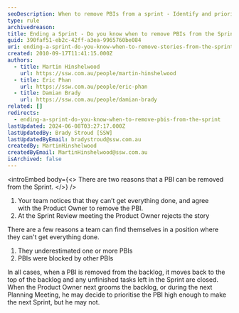 ```yaml
---
seoDescription: When to remove PBIs from a sprint - Identify and prioritize or reject unfinished tasks in your backlog.
type: rule
archivedreason:
title: Ending a Sprint - Do you know when to remove PBIs from the Sprint?
guid: 390faf51-eb2c-42ff-a3ea-9965760be084
uri: ending-a-sprint-do-you-know-when-to-remove-stories-from-the-sprint
created: 2010-09-17T11:41:15.000Z
authors:
  - title: Martin Hinshelwood
    url: https://ssw.com.au/people/martin-hinshelwood
  - title: Eric Phan
    url: https://ssw.com.au/people/eric-phan
  - title: Damian Brady
    url: https://ssw.com.au/people/damian-brady
related: []
redirects:
  - ending-a-sprint-do-you-know-when-to-remove-pbis-from-the-sprint
lastUpdated: 2024-06-08T03:27:17.000Z
lastUpdatedBy: Brady Stroud [SSW]
lastUpdatedByEmail: bradystroud@ssw.com.au
createdBy: MartinHinshelwood
createdByEmail: MartinHinshelwood@ssw.com.au
isArchived: false
---
```


<introEmbed
  body={<>
There are two reasons that a PBI can be removed from the Sprint.
  </>}
/>
1. Your team notices that they can’t get everything done, and agree with the Product Owner to remove the PBI.
2. At the Sprint Review meeting the Product Owner rejects the story

There are a few reasons a team can find themselves in a position where they can't get everything done.

1. They underestimated one or more PBIs
2. PBIs were blocked by other PBIs

In all cases, when a PBI is removed from the backlog, it moves back to the top of the backlog and any unfinished tasks left in the Sprint are closed.  When the Product Owner next grooms the backlog, or during the next Planning Meeting, he may decide to prioritise the PBI high enough to make the next Sprint, but he may not.
